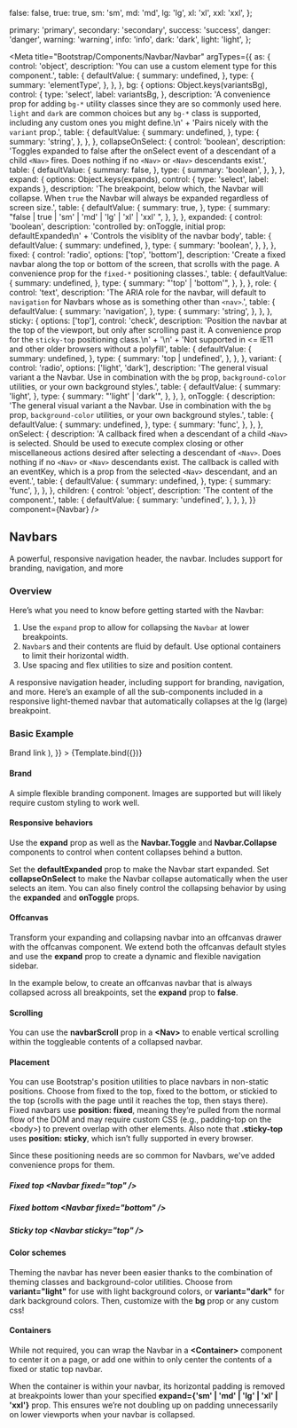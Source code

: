 

  false: false,
  true: true,
  sm: 'sm',
  md: 'md',
  lg: 'lg',
  xl: 'xl',
  xxl: 'xxl',
};

  primary: 'primary',
  secondary: 'secondary',
  success: 'success',
  danger: 'danger',
  warning: 'warning',
  info: 'info',
  dark: 'dark',
  light: 'light',
};

<Meta
  title="Bootstrap/Components/Navbar/Navbar"
  argTypes={{
    as: {
      control: 'object',
      description: 'You can use a custom element type for this component.',
      table: {
        defaultValue: {
          summary: undefined,
        },
        type: {
          summary: 'elementType',
        },
      },
    },
    bg: {
      options: Object.keys(variantsBg),
      control: {
        type: 'select',
        label: variantsBg,
      },
      description:
        'A convenience prop for adding `bg-*` utility classes since they are so commonly used here. `light` and `dark` are common choices but any `bg-*` class is supported, including any custom ones you might define.\n' +
        'Pairs nicely with the `variant` prop.',
      table: {
        defaultValue: {
          summary: undefined,
        },
        type: {
          summary: 'string',
        },
      },
    },
    collapseOnSelect: {
      control: 'boolean',
      description:
        'Toggles expanded to false after the onSelect event of a descendant of a child `<Nav>` fires. Does nothing if no `<Nav>` or `<Nav>` descendants exist.',
      table: {
        defaultValue: {
          summary: false,
        },
        type: {
          summary: 'boolean',
        },
      },
    },
    expand: {
      options: Object.keys(expands),
      control: { type: 'select', label: expands },
      description:
        'The breakpoint, below which, the Navbar will collapse. When `true` the Navbar will always be expanded regardless of screen size.',
      table: {
        defaultValue: {
          summary: true,
        },
        type: {
          summary: "false | true | 'sm' | 'md' | 'lg' | 'xl' | 'xxl' ",
        },
      },
    },
    expanded: {
      control: 'boolean',
      description:
        'controlled by: onToggle, initial prop: defaultExpanded\n' +
        'Controls the visiblity of the navbar body',
      table: {
        defaultValue: {
          summary: undefined,
        },
        type: {
          summary: 'boolean',
        },
      },
    },
    fixed: {
      control: 'radio',
      options: ['top', 'bottom'],
      description:
        'Create a fixed navbar along the top or bottom of the screen, that scrolls with the page. A convenience prop for the `fixed-*` positioning classes.',
      table: {
        defaultValue: {
          summary: undefined,
        },
        type: {
          summary: "'top' | 'bottom'",
        },
      },
    },
    role: {
      control: 'text',
      description:
        'The ARIA role for the navbar, will default to `navigation` for Navbars whose as is something other than `<nav>`.',
      table: {
        defaultValue: {
          summary: 'navigation',
        },
        type: {
          summary: 'string',
        },
      },
    },
    sticky: {
      options: ['top'],
      control: 'check',
      description:
        'Position the navbar at the top of the viewport, but only after scrolling past it. A convenience prop for the `sticky-top` positioning class.\n' +
        '\n' +
        'Not supported in <= IE11 and other older browsers without a polyfill',
      table: {
        defaultValue: {
          summary: undefined,
        },
        type: {
          summary: 'top | undefined',
        },
      },
    },
    variant: {
      control: 'radio',
      options: ['light', 'dark'],
      description:
        'The general visual variant a the Navbar. Use in combination with the `bg` prop, `background-color` utilities, or your own background styles.',
      table: {
        defaultValue: {
          summary: 'light',
        },
        type: {
          summary: "'light' | 'dark'",
        },
      },
    },
    onToggle: {
      description:
        'The general visual variant a the Navbar. Use in combination with the `bg` prop, `background-color` utilities, or your own background styles.',
      table: {
        defaultValue: {
          summary: undefined,
        },
        type: {
          summary: 'func',
        },
      },
    },
    onSelect: {
      description:
        'A callback fired when a descendant of a child `<Nav>` is selected. Should be used to execute complex closing or other miscellaneous actions desired after selecting a descendant of `<Nav>`. Does nothing if no `<Nav>` or `<Nav>` descendants exist. The callback is called with an eventKey, which is a prop from the selected `<Nav>` descendant, and an event.',
      table: {
        defaultValue: {
          summary: undefined,
        },
        type: {
          summary: 'func',
        },
      },
    },
    children: {
      control: 'object',
      description: 'The content of the component.',
      table: {
        defaultValue: {
          summary: 'undefined',
        },
      },
    },
  }}
  component={Navbar}
/>


## Navbars

A powerful, responsive navigation header, the navbar. Includes support for branding, navigation, and more

### Overview

Here’s what you need to know before getting started with the Navbar:

1. Use the `expand` prop to allow for collapsing the `Navbar` at lower breakpoints.
2. `Navbar`s and their contents are fluid by default. Use optional containers to limit their horizontal width.
3. Use spacing and flex utilities to size and position content.

A responsive navigation header, including support for branding, navigation, and more. Here’s an example of all the sub-components included in a responsive light-themed navbar that automatically collapses at the lg (large) breakpoint.

### Basic Example

<Canvas>
  <Story
    name="Demo"
    args={{
      bg: 'primary',
      as: 'div',
      collapseOnSelect: false,
      expand: true,
      expanded: undefined,
      fixed: undefined,
      role: 'navigation',
      sticky: undefined,
      variant: 'dark',
      children: (
        <Container>
          <Navbar.Brand href="#home">Brand link</Navbar.Brand>
        </Container>
      ),
    }}
  >
    {Template.bind({})}
  </Story>
</Canvas>

<ArgsTable story="Demo" />

#### Brand

A simple flexible branding component. Images are supported but will likely require custom styling to work well.

<Canvas>
  <Story name="Brand" story={stories.Brand} />
</Canvas>

#### Responsive behaviors

Use the <b>expand</b> prop as well as the <b>Navbar.Toggle</b> and <b>Navbar.Collapse</b> components to control when content collapses behind a button.

Set the <b>defaultExpanded</b> prop to make the Navbar start expanded. Set <b>collapseOnSelect</b> to make the Navbar collapse automatically when the user selects an item. You can also finely control the collapsing behavior by using the <b>expanded</b> and <b>onToggle</b> props.

<Canvas>
  <Story name="ResponsiveBehaviors" story={stories.ResponsiveBehaviors} />
</Canvas>

#### Offcanvas

Transform your expanding and collapsing navbar into an offcanvas drawer with the offcanvas component. We extend both the offcanvas default styles and use the <b>expand</b> prop to create a dynamic and flexible navigation sidebar.

In the example below, to create an offcanvas navbar that is always collapsed across all breakpoints, set the <b>expand</b> prop to <b>false</b>.

<Canvas>
  <Story name="NavbarOffcanvas" story={stories.NavbarOffcanvas} />
</Canvas>

#### Scrolling

You can use the <b>navbarScroll</b> prop in a <b><Nav\></b> to enable vertical scrolling within the toggleable contents of a collapsed navbar.

#### Placement

You can use Bootstrap's position utilities to place navbars in non-static positions. Choose from fixed to the top, fixed to the bottom, or stickied to the top (scrolls with the page until it reaches the top, then stays there). Fixed navbars use <b>position: fixed</b>, meaning they’re pulled from the normal flow of the DOM and may require custom CSS (e.g., padding-top on the <body\>) to prevent overlap with other elements. Also note that <b>.sticky-top</b> uses <b>position: sticky</b>, which isn’t fully supported in every browser.

Since these positioning needs are so common for Navbars, we've added convenience props for them.

##### Fixed top <b><Navbar fixed="top" /\></b>

##### Fixed bottom <b><Navbar fixed="bottom" /\></b>

##### Sticky top <b><Navbar sticky="top" /\></b>

#### Color schemes

Theming the navbar has never been easier thanks to the combination of theming classes and background-color utilities. Choose from <b>variant="light"</b> for use with light background colors, or <b>variant="dark"</b> for dark background colors. Then, customize with the <b>bg</b> prop or any custom css!

#### Containers

While not required, you can wrap the Navbar in a <b><Container\></b> component to center it on a page, or add one within to only center the contents of a fixed or static top navbar.

When the container is within your navbar, its horizontal padding is removed at breakpoints lower than your specified <b>expand={'sm' | 'md' | 'lg' | 'xl' | 'xxl'}</b> prop. This ensures we’re not doubling up on padding unnecessarily on lower viewports when your navbar is collapsed.

